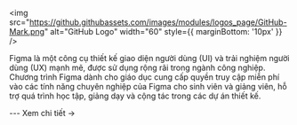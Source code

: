 
<img
    src="https://github.githubassets.com/images/modules/logos_page/GitHub-Mark.png"
    alt="GitHub Logo"
    width="60"
    style={{ marginBottom: '10px' }}
  />

<CardLayout title="Figma for Education">
  <p>
  Figma là một công cụ thiết kế giao diện người dùng (UI) và trải nghiệm người dùng (UX) mạnh mẽ, được sử dụng rộng rãi trong ngành công nghiệp. Chương trình Figma dành cho giáo dục cung cấp quyền truy cập miễn phí vào các tính năng chuyên nghiệp của Figma cho sinh viên và giảng viên, hỗ trợ quá trình học tập, giảng dạy và cộng tác trong các dự án thiết kế.
  </p>
  ---
  <Link to="/docs/List/figma">Xem chi tiết →</Link>
</CardLayout>
